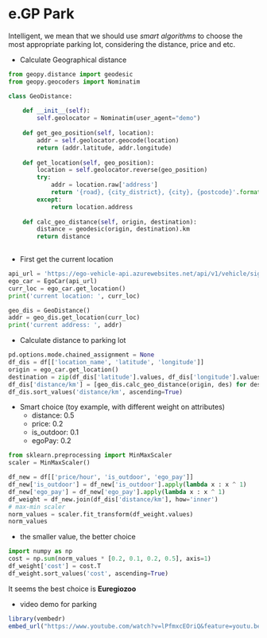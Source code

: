 # e.GP Park

Intelligent, we mean that we should use *smart algorithms* to choose the most appropriate parking lot, considering the distance, price and etc. 

- Calculate Geographical distance
```python
from geopy.distance import geodesic
from geopy.geocoders import Nominatim

class GeoDistance:
    
    def __init__(self):
        self.geolocator = Nominatim(user_agent="demo")
        
    def get_geo_position(self, location):
        addr = self.geolocator.geocode(location)
        return (addr.latitude, addr.longitude)
    
    def get_location(self, geo_position):
        location = self.geolocator.reverse(geo_position)
        try:
            addr = location.raw['address']
            return '{road}, {city_district}, {city}, {postcode}'.format(**addr)
        except:
            return location.address
            
    def calc_geo_distance(self, origin, destination):
        distance = geodesic(origin, destination).km
        return distance
        
```

- First get the current location
```python
api_url = 'https://ego-vehicle-api.azurewebsites.net/api/v1/vehicle/signals'
ego_car = EgoCar(api_url)
curr_loc = ego_car.get_location()
print('current location: ', curr_loc)

geo_dis = GeoDistance()
addr = geo_dis.get_location(curr_loc)
print('current address: ', addr)
```

- Calculate distance to parking lot
```python
pd.options.mode.chained_assignment = None
df_dis = df[['location_name', 'latitude', 'longitude']]
origin = ego_car.get_location()
destination = zip(df_dis['latitude'].values, df_dis['longitude'].values)
df_dis['distance/km'] = [geo_dis.calc_geo_distance(origin, des) for des in destination]
df_dis.sort_values('distance/km', ascending=True)
```
- Smart choice (toy example, with different weight on attributes)
  - distance: 0.5
  - price: 0.2
  - is_outdoor: 0.1
  - egoPay: 0.2
  
```python
from sklearn.preprocessing import MinMaxScaler
scaler = MinMaxScaler()

df_new = df[['price/hour', 'is_outdoor', 'ego_pay']]
df_new['is_outdoor'] = df_new['is_outdoor'].apply(lambda x : x ^ 1)
df_new['ego_pay'] = df_new['ego_pay'].apply(lambda x : x ^ 1)
df_weight = df_new.join(df_dis['distance/km'], how='inner')
# max-min scaler
norm_values = scaler.fit_transform(df_weight.values)
norm_values
```
- the smaller value, the better choice

```python
import numpy as np
cost = np.sum(norm_values * [0.2, 0.1, 0.2, 0.5], axis=1)
df_weight['cost'] = cost.T
df_weight.sort_values('cost', ascending=True)
```
It seems the best choice is **Euregiozoo**

- video demo for parking

```r
library(vembedr)
embed_url("https://www.youtube.com/watch?v=lPfmxcEOriQ&feature=youtu.be")
```




